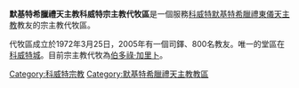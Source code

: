 {{Unreferenced|time=2013-07-11T02:06:58+00:00}}
{{Infobox Roman Catholic diocese
|jurisdiction     = 宗主教代牧區
|name             =科威特
|latin=
|image =
|caption =
|location =[[科威特|科威特]]
|territory =
|population = 800
|rite = [[默基特希臘禮天主教會|默基特希臘禮]]
|patron =
|province =
|established = 1972年
|cathedral =
|co-cathedral =
|leadership = 宗主教代牧
|website = http://www.rcckw.com/
|pope =  
|patriarch= 
|metropolitan =
|ordinary =[[伯多祿·加里卜|伯多祿·加里卜]]
|coadjutor archbishop = 
|coadjutor bishop = 
|auxiliary = 
|emeritus = }}

'''默基特希臘禮天主教科威特宗主教代牧區'''是一個服務[[科威特|科威特]][[默基特希臘禮天主教會|默基特希臘禮]][[東儀天主教|東儀天主教]]教友的宗主教代牧區。

代牧區成立於1972年3月25日，2005年有一個司鐸、800名教友。唯一的堂區在[[科威特城|科威特城]]。目前宗主教代牧為[[伯多祿·加里卜|伯多祿·加里卜]]。

{{默基特希臘禮天主教會教區}}

[[Category:科威特宗教|Category:科威特宗教]]
[[Category:默基特希臘禮天主教教區|Category:默基特希臘禮天主教教區]]
